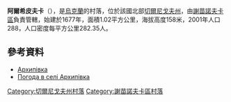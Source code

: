 {{coord|52|14|5|N|32|49|26|E|scale:100000|display=title}}

'''阿爾希皮夫卡'''（{{lang-uk|Архипівка}}），是[[烏克蘭|烏克蘭]]的村落，位於該國北部[[切爾尼戈夫州|切爾尼戈夫州]]，由[[謝苗諾夫卡區|謝苗諾夫卡區]]負責管轄，始建於1677年，面積1.02平方公里，海拔高度158米，2001年人口288，人口密度每平方公里282.35人。

==參考資料==
*[http://w1.c1.rada.gov.ua/pls/z7502/A005?rdat1=28.03.2014&rf7571=41084 Архипівка]{{dead link|date=2018年5月 |bot=InternetArchiveBot |fix-attempted=yes }}
* [http://weather.in.ua/ua/chernigovskaja/384 Погода в селі Архипівка] {{Wayback|url=http://weather.in.ua/ua/chernigovskaja/384 |date=20111220095543 }}

[[Category:切爾尼戈夫州村落|Category:切爾尼戈夫州村落]]
[[Category:謝苗諾夫卡區村落|Category:謝苗諾夫卡區村落]]


{{Chernihiv-geo-stub}}